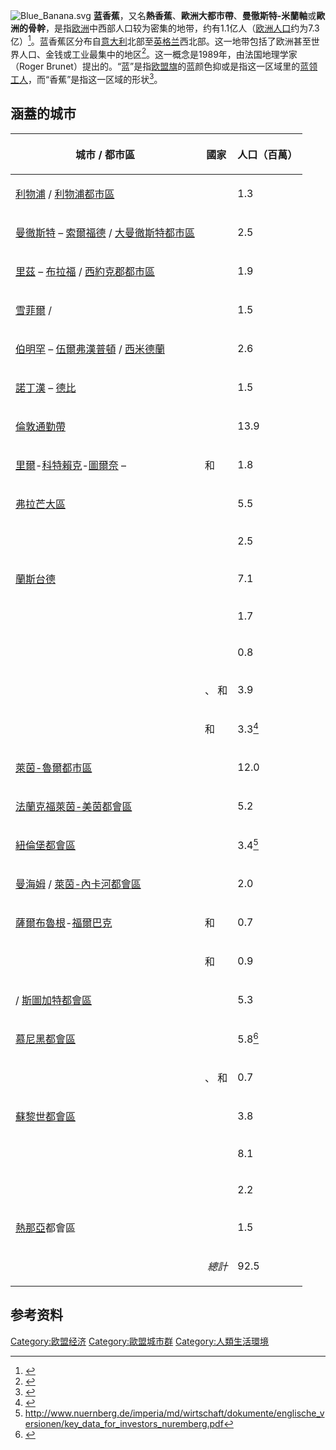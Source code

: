 {{distinguish|爪哇藍蕉}}
[[File:Blue_Banana.svg|thumb]]
'''蓝香蕉'''，又名'''熱香蕉'''、'''歐洲大都市帶'''、'''曼徹斯特-米蘭軸'''或'''歐洲的骨幹'''，是指[[欧洲|欧洲]]中西部人口较为密集的地带，约有1.1亿人（[[欧洲人口|欧洲人口]]约为7.3亿）<ref>{{cite web |url=http://www.eu-partner.com/index.php?option=com_content&view=article&id=9:the-blue-banana&catid=1:news&Itemid=16 |title=The European Blue Banana |publisher=Eu-partner.com |date=2011-03-03 |accessdate=2013-09-14 |deadurl=yes |archiveurl=https://web.archive.org/web/20141006102312/http://www.eu-partner.com/index.php?option=com_content&view=article&id=9%3Athe-blue-banana&catid=1%3Anews&Itemid=16 |archivedate=2014-10-06 }}</ref>。蓝香蕉区分布自[[意大利|意大利]]北部至[[英格兰|英格兰]]西北部。这一地带包括了欧洲甚至世界人口、金钱或工业最集中的地区<ref name="Gert">{{cite conference | author=Gert-Jan Hospers| year=2002| title=Beyond the Blue Banana? Structural Change in Europe's Geo-Economy | format=PDF | conference=42nd EUROPEAN CONGRESS of the Regional Science Association Young Scientist Session - Submission for EPAINOS Award 27–31 August 2002 |location= Dortmund, Germany | url=http://www-sre.wu-wien.ac.at/ersa/ersaconfs/ersa02/cd-rom/papers/210.pdf | accessdate=2006-09-27}}</ref>。这一概念是1989年，由法国地理学家{{le|罗歇·布吕内|Roger Brunet}}（Roger Brunet）提出的。“蓝”是指[[歐洲旗|欧盟旗]]的蓝颜色抑或是指这一区域里的[[藍領|蓝领工人]]，而“香蕉”是指这一区域的形状<ref>{{cite book|first=Roger|last=Brunet|year=1989|title=Les villes europeénnes: Rapport pour la DATAR|publisher= RECLUS|location= Montpellier|isbn=2-11-002200-0|language=fr}}</ref>。

== 涵蓋的城市 ==
{| class="wikitable sortable"
|-
! 城市 / 都市區 !! 國家 !! 人口（百萬）
|-
|[[利物浦|利物浦]] / [[利物浦都市區|利物浦都市區]] || {{UK}} || 1.3
|-
|[[曼徹斯特|曼徹斯特]] – [[索爾福德市|索爾福德]] / [[大曼徹斯特都市區|大曼徹斯特都市區]] || {{UK}} || 2.5
|-
|[[里茲市|里茲]] – [[布拉福市|布拉福]] / [[西約克郡都市區|西約克郡都市區]] || {{UK}} || 1.9
|-
|[[雪菲爾|雪菲爾]] / {{link-en|雪菲爾都會區|Sheffield Urban Area|南約克郡}} || {{UK}} || 1.5
|-
|[[伯明罕|伯明罕]] – [[伍爾弗漢普頓|伍爾弗漢普頓]] / [[西米德蘭城市區|西米德蘭]] || {{UK}} || 2.6
|-
|[[諾丁漢|諾丁漢]] – [[德比_(英格蘭)|德比]] || {{UK}} || 1.5
|-
|[[倫敦通勤帶|倫敦通勤帶]] || {{UK}} || 13.9
|-
|[[里爾|里爾]]-[[科特賴克|科特賴克]]-[[圖爾奈|圖爾奈]] – {{link-en|里爾－科爾特賴克歐洲區|Eurometropolis Lille–Kortrijk–Tournai}} || {{FRA}} 和 {{BEL}} || 1.8
|-
|[[弗拉芒大區|弗拉芒大區]] || {{BEL}} || 5.5
|-
|{{link-en|河谷工业带|Sillon industriel}} || {{BEL}} || 2.5
|-
|[[蘭斯台德|蘭斯台德]] || {{NED}} || 7.1
|-
|{{link-en|布拉班特大都會區|Brabantse Stedenrij}} || {{NED}} || 1.7
|-
|{{link-en|阿納姆-奈梅亨都會區|Stadsregio Arnhem-Nijmegen}} || {{NED}} || 0.8
|-
|{{link-en|默茲-萊茵河都會區|Meuse-Rhine Euroregion}} || {{BEL}}、{{NED}} 和 {{GER}} || 3.9
|-
|{{link-en|恩斯赫德-格羅瑙都會區|EUREGIO}} || {{NED}} 和 {{GER}} || 3.3<ref name="Euregio">{{cite report| author=EUREGIO| year=2004| title=Demographische Daten EUREGIO| format=PDF| url=http://www.euregio.de/cms/publish/content/downloaddocument.asp?document_id=437| accessdate=2011-12-15| deadurl=yes| archiveurl=https://web.archive.org/web/20120426052104/http://www.euregio.de/cms/publish/content/downloaddocument.asp?document_id=437| archivedate=2012-04-26}}</ref>
|-
|[[萊茵-魯爾|萊茵-魯爾都市區]] || {{GER}} || 12.0
|-
|[[法蘭克福萊茵-美茵|法蘭克福萊茵-美茵都會區]] || {{GER}} || 5.2
|-
|[[紐倫堡大都市區|紐倫堡都會區]] || {{GER}} || 3.4<ref>http://www.nuernberg.de/imperia/md/wirtschaft/dokumente/englische_versionen/key_data_for_investors_nuremberg.pdf</ref>
|-
|[[曼海姆|曼海姆]] / [[萊茵-內卡河都會區|萊茵-內卡河都會區]] || {{GER}} || 2.0
|-
|[[薩爾布魯根|薩爾布魯根]]-[[福爾巴克|福爾巴克]] || {{GER}} 和 {{FRA}} || 0.7
|-
|{{link-en|斯特拉斯堡-奧特瑙都會區|Strasbourg-Ortenau}} || {{GER}} 和 {{FRA}} || 0.9
|-
|{{link-en|斯圖加特區|Stuttgart Region}} / [[斯圖加特大都市區|斯圖加特都會區]] || {{GER}} || 5.3
|-
|[[慕尼黑大都市區|慕尼黑都會區]] || {{GER}} || 5.8<ref>{{Cite web |url=http://www.metropolregion-muenchen.eu/metropolregion-muenchen/ |title=存档副本 |access-date=2015-12-29 |archive-url=https://web.archive.org/web/20170114025331/https://www.metropolregion-muenchen.eu/metropolregion-muenchen/ |archive-date=2017-01-14 |dead-url=yes }}</ref>
|-
|{{link-en|巴塞爾都會區|Basel metropolitan area}} || {{SWI}}、{{GER}} 和 {{FRA}} || 0.7
|-
|[[蘇黎世都會區|蘇黎世都會區]] || {{SWI}} || 3.8
|-
|{{link-en|米蘭都會區|Milan metropolitan area}} || {{ITA}} || 8.1
|-
|{{link-en|都靈都會區|Turin metropolitan area}} || {{ITA}} || 2.2
|-
|[[熱那亞|熱那亞]]都會區 || {{ITA}} || 1.5
|- class="sortbottom"
| colspan="2" style="text-align:right;"| ''總計''
| 92.5
|}

== 参考资料 ==
{{reflist}}

[[Category:欧盟经济|Category:欧盟经济]]
[[Category:歐盟城市群|Category:歐盟城市群]]
[[Category:人類生活環境|Category:人類生活環境]]